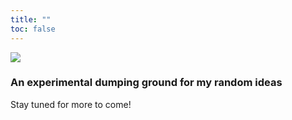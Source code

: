 ```yaml
---
title: ""
toc: false
---
```

::: {.column-screen}
![](posts/imgs/banner.png){fig-alt="a hand-drawn banner of confetti"}
:::

### An experimental dumping ground for my random ideas
Stay tuned for more to come!